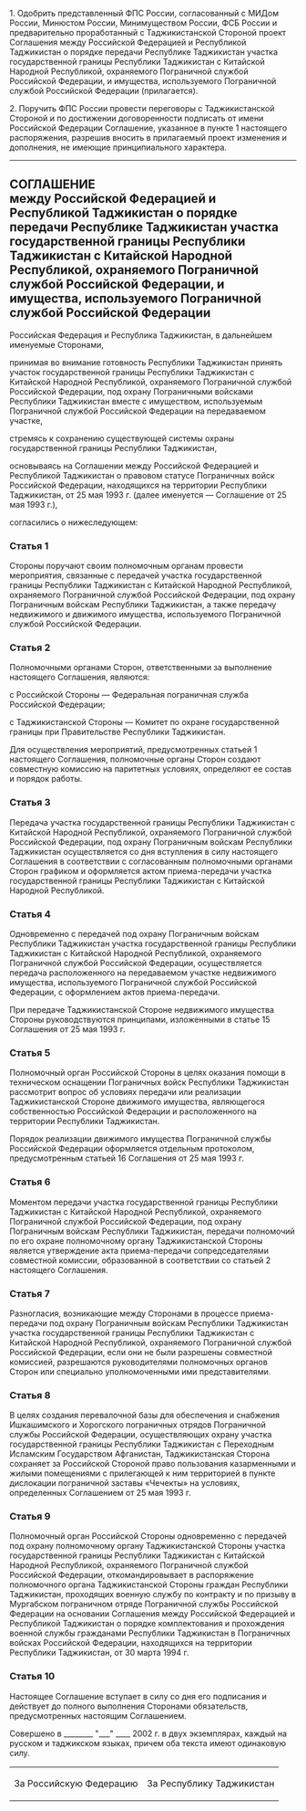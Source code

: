 {{Распоряжение Президента РФ
| НОМЕР          = 484-рп
| ДАТА           = 08.10.2002
| НАЗВАНИЕ       = О заключении Соглашения между Российской Федерацией и Республикой Таджикистан о порядке передачи Республике Таджикистан участка государственной границы Республики Таджикистан с Китайской Народной Республикой, охраняемого Пограничной службой Российской Федерации, и имущества, используемого Пограничной службой Российской Федерации
| ДАТАПУБЛИКАЦИИ = 
| ИСТОЧНИК       = http://www.kremlin.ru/acts/bank/18656
| ДРУГОЕ         = 
| УТРАТИЛ СИЛУ   = 
| ПРЕДЫДУЩИЙ     = 
| СЛЕДУЮЩИЙ      = 
| КАЧЕСТВО       = 
}}<div class="text">

1. Одобрить представленный ФПС России, согласованный с МИДом России, Минюстом России, Минимуществом России, ФСБ России и предварительно проработанный с Таджикистанской Стороной проект Соглашения между Российской Федерацией и Республикой Таджикистан о порядке передачи Республике Таджикистан участка государственной границы Республики Таджикистан с Китайской Народной Республикой, охраняемого Пограничной службой Российской Федерации, и имущества, используемого Пограничной службой Российской Федерации (прилагается).

2. Поручить ФПС России провести переговоры с Таджикистанской Стороной и по достижении договоренности подписать от имени Российской Федерации Соглашение, указанное в пункте 1 настоящего распоряжения, разрешив вносить в прилагаемый проект изменения и дополнения, не имеющие принципиального характера.

{{Подпись|Президент Российской Федерации|В.Путин}}

{{left|8 октября 2002 года}}
{{left|№ 484-рп}}


----


{{right|Проект}}

== СОГЛАШЕНИЕ <br>между Российской Федерацией и Республикой Таджикистан о порядке передачи Республике Таджикистан участка государственной границы Республики Таджикистан с Китайской Народной Республикой, охраняемого Пограничной службой Российской Федерации, и имущества, используемого Пограничной службой Российской Федерации ==
Российская Федерация и Республика Таджикистан, в дальнейшем именуемые Сторонами,

принимая во внимание готовность Республики Таджикистан принять участок государственной границы Республики Таджикистан с Китайской Народной Республикой, охраняемого Пограничной службой Российской Федерации, под охрану Пограничными войсками Республики Таджикистан вместе с имуществом, используемым Пограничной службой Российской Федерации на передаваемом участке,

стремясь к сохранению существующей системы охраны государственной границы Республики Таджикистан,

основываясь на Соглашении между Российской Федерацией и Республикой Таджикистан о правовом статусе Пограничных войск Российской Федерации, находящихся на территории Республики Таджикистан, от 25 мая 1993 г. (далее именуется — Соглашение от 25 мая 1993 г.),

согласились о нижеследующем:

=== Статья 1 ===
Стороны поручают своим полномочным органам провести мероприятия, связанные с передачей участка государственной границы Республики Таджикистан с Китайской Народной Республикой, охраняемого Пограничной службой Российской Федерации, под охрану Пограничным войскам Республики Таджикистан, а также передачу недвижимого и движимого имущества, используемого Пограничной службой Российской Федерации.

=== Статья 2 ===
Полномочными органами Сторон, ответственными за выполнение настоящего Соглашения, являются:

с Российской Стороны — Федеральная пограничная служба Российской Федерации;

с Таджикистанской Стороны — Комитет по охране государственной границы при Правительстве Республики Таджикистан.

Для осуществления мероприятий, предусмотренных статьей 1 настоящего Соглашения, полномочные органы Сторон создают совместную комиссию на паритетных условиях, определяют ее состав и порядок работы.

=== Статья 3 ===
Передача участка государственной границы Республики Таджикистан с Китайской Народной Республикой, охраняемого Пограничной службой Российской Федерации, под охрану Пограничным войскам Республики Таджикистан осуществляется со дня вступления в силу настоящего Соглашения в соответствии с согласованным полномочными органами Сторон графиком и оформляется актом приема-передачи участка государственной границы Республики Таджикистан с Китайской Народной Республикой.

=== Статья 4 ===
Одновременно с передачей под охрану Пограничным войскам Республики Таджикистан участка государственной границы Республики Таджикистан с Китайской Народной Республикой, охраняемого Пограничной службой Российской Федерации, осуществляется передача расположенного на передаваемом участке недвижимого имущества, используемого Пограничной службой Российской Федерации, с оформлением актов приема-передачи.

При передаче Таджикистанской Стороне недвижимого имущества Стороны руководствуются принципами, изложенными в статье 15 Соглашения от 25 мая 1993 г.

=== Статья 5 ===
Полномочный орган Российской Стороны в целях оказания помощи в техническом оснащении Пограничных войск Республики Таджикистан рассмотрит вопрос об условиях передачи или реализации Таджикистанской Стороне движимого имущества, являющегося собственностью Российской Федерации и расположенного на территории Республики Таджикистан.

Порядок реализации движимого имущества Пограничной службы Российской Федерации оформляется отдельным протоколом, предусмотренным статьей 16 Соглашения от 25 мая 1993 г.

=== Статья 6 ===
Моментом передачи участка государственной границы Республики Таджикистан с Китайской Народной Республикой, охраняемого Пограничной службой Российской Федерации, под охрану Пограничным войскам Республики Таджикистан, передачи полномочий по его охране полномочному органу Таджикистанской Стороны является утверждение акта приема-передачи сопредседателями совместной комиссии, образованной в соответствии со статьей 2 настоящего Соглашения.

=== Статья 7 ===
Разногласия, возникающие между Сторонами в процессе приема-передачи под охрану Пограничным войскам Республики Таджикистан участка государственной границы Республики Таджикистан с Китайской Народной Республикой, охраняемого Пограничной службой Российской Федерации, если они не были разрешены совместной комиссией, разрешаются руководителями полномочных органов Сторон или специально уполномоченными ими представителями.

=== Статья 8 ===
В целях создания перевалочной базы для обеспечения и снабжения Ишкашимского и Хорогского пограничных отрядов Пограничной службы Российской Федерации, осуществляющих охрану участка государственной границы Республики Таджикистан с Переходным Исламским Государством Афганистан, Таджикистанская Сторона сохраняет за Российской Стороной право пользования казарменными и жилыми помещениями с прилегающей к ним территорией в пункте дислокации пограничной заставы «Чечекты» на условиях, определенных Соглашением от 25 мая 1993 г.

=== Статья 9 ===
Полномочный орган Российской Стороны одновременно с передачей под охрану полномочному органу Таджикистанской Стороны участка государственной границы Республики Таджикистан с Китайской Народной Республикой, охраняемого Пограничной службой Российской Федерации, откомандировывает в распоряжение полномочного органа Таджикистанской Стороны граждан Республики Таджикистан, проходящих военную службу по контракту и по призыву в Мургабском пограничном отряде Пограничной службы Российской Федерации на основании Соглашения между Российской Федерацией и Республикой Таджикистан о порядке комплектования и прохождения военной службы гражданами Республики Таджикистан в Пограничных войсках Российской Федерации, находящихся на территории Республики Таджикистан, от 30 марта 1994 г.

=== Статья 10 ===
Настоящее Соглашение вступает в силу со дня его подписания и действует до полного выполнения Сторонами обязательств, предусмотренных настоящим Соглашением.

Совершено в ________ "___" ____ 2002 г. в двух экземплярах, каждый на русском и таджикском языках, причем оба текста имеют одинаковую силу.

{| width=100% |
| align=left | За Российскую Федерацию
| align=right | За Республику Таджикистан
|}

</div>
